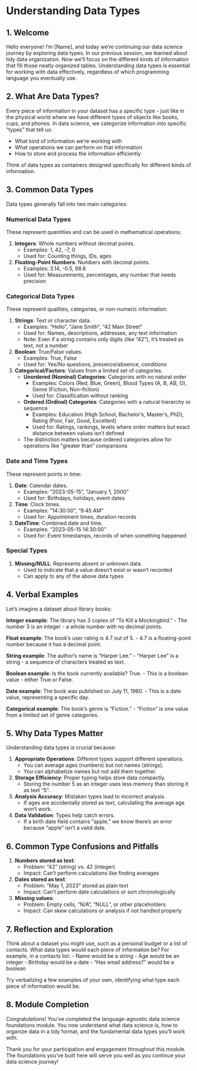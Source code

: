 # Understanding Data Types

## 1. Welcome
Hello everyone! I'm [Name], and today we're continuing our data science journey by exploring data types. In our previous session, we learned about tidy data organization. Now we'll focus on the different kinds of information that fill those neatly organized tables. Understanding data types is essential for working with data effectively, regardless of which programming language you eventually use.

## 2. What Are Data Types?
Every piece of information in your dataset has a specific type - just like in the physical world where we have different types of objects like books, cups, and phones. In data science, we categorize information into specific "types" that tell us:

- What kind of information we're working with
- What operations we can perform on that information
- How to store and process the information efficiently

Think of data types as containers designed specifically for different kinds of information.

## 3. Common Data Types

Data types generally fall into two main categories:

### Numerical Data Types
These represent quantities and can be used in mathematical operations:

1. **Integers**: Whole numbers without decimal points.
   - Examples: 1, 42, -7, 0
   - Used for: Counting things, IDs, ages

2. **Floating-Point Numbers**: Numbers with decimal points.
   - Examples: 3.14, -0.5, 98.6
   - Used for: Measurements, percentages, any number that needs precision

### Categorical Data Types
These represent qualities, categories, or non-numeric information:

1. **Strings**: Text or character data.
   - Examples: "Hello", "Jane Smith", "42 Main Street"
   - Used for: Names, descriptions, addresses, any text information
   - Note: Even if a string contains only digits (like "42"), it's treated as text, not a number

2. **Boolean**: True/False values.
   - Examples: True, False
   - Used for: Yes/No questions, presence/absence, conditions

3. **Categorical/Factors**: Values from a limited set of categories.
   - **Unordered (Nominal) Categories**: Categories with no natural order
     - Examples: Colors (Red, Blue, Green), Blood Types (A, B, AB, O), Genre (Fiction, Non-fiction)
     - Used for: Classification without ranking
   - **Ordered (Ordinal) Categories**: Categories with a natural hierarchy or sequence
     - Examples: Education (High School, Bachelor's, Master's, PhD), Rating (Poor, Fair, Good, Excellent)
     - Used for: Ratings, rankings, levels where order matters but exact distance between values isn't defined
   - The distinction matters because ordered categories allow for operations like "greater than" comparisons

### Date and Time Types
These represent points in time:

1. **Date**: Calendar dates.
   - Examples: "2023-05-15", "January 1, 2000"
   - Used for: Birthdays, holidays, event dates

2. **Time**: Clock times.
   - Examples: "14:30:00", "9:45 AM"
   - Used for: Appointment times, duration records

3. **DateTime**: Combined date and time.
   - Examples: "2023-05-15 14:30:00"
   - Used for: Event timestamps, records of when something happened

### Special Types
1. **Missing/NULL**: Represents absent or unknown data.
   - Used to indicate that a value doesn't exist or wasn't recorded
   - Can apply to any of the above data types

## 4. Verbal Examples

Let's imagine a dataset about library books:

**Integer example**: The library has 3 copies of "To Kill a Mockingbird."
- The number 3 is an integer - a whole number with no decimal points.

**Float example**: The book's user rating is 4.7 out of 5.
- 4.7 is a floating-point number because it has a decimal point.

**String example**: The author's name is "Harper Lee."
- "Harper Lee" is a string - a sequence of characters treated as text.

**Boolean example**: Is the book currently available? True.
- This is a boolean value - either True or False.

**Date example**: The book was published on July 11, 1960.
- This is a date value, representing a specific day.

**Categorical example**: The book's genre is "Fiction."
- "Fiction" is one value from a limited set of genre categories.

## 5. Why Data Types Matter

Understanding data types is crucial because:

1. **Appropriate Operations**: Different types support different operations.
   - You can average ages (numbers) but not names (strings).
   - You can alphabetize names but not add them together.

2. **Storage Efficiency**: Proper typing helps store data compactly.
   - Storing the number 5 as an integer uses less memory than storing it as text "5".

3. **Analysis Accuracy**: Mistaken types lead to incorrect analysis.
   - If ages are accidentally stored as text, calculating the average age won't work.

4. **Data Validation**: Types help catch errors.
   - If a birth date field contains "apple," we know there's an error because "apple" isn't a valid date.

## 6. Common Type Confusions and Pitfalls

1. **Numbers stored as text**: 
   - Problem: "42" (string) vs. 42 (integer)
   - Impact: Can't perform calculations like finding averages

2. **Dates stored as text**:
   - Problem: "May 1, 2023" stored as plain text
   - Impact: Can't perform date calculations or sort chronologically

3. **Missing values**:
   - Problem: Empty cells, "N/A", "NULL", or other placeholders
   - Impact: Can skew calculations or analysis if not handled properly

## 7. Reflection and Exploration
Think about a dataset you might use, such as a personal budget or a list of contacts. What data types would each piece of information be? For example, in a contacts list:
- Name would be a string
- Age would be an integer
- Birthday would be a date
- "Has email address?" would be a boolean

Try verbalizing a few examples of your own, identifying what type each piece of information would be.

## 8. Module Completion
Congratulations! You've completed the language-agnostic data science foundations module. You now understand what data science is, how to organize data in a tidy format, and the fundamental data types you'll work with.

Thank you for your participation and engagement throughout this module. The foundations you've built here will serve you well as you continue your data science journey!
